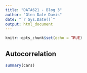 ```yaml
---
title: "DATA621 - Blog 3"
author: "Glen Dale Davis"
date: "`r Sys.Date()`"
output: html_document
---
```


```r
knitr::opts_chunk$set(echo = TRUE)
```

## Autocorrelation

```r
summary(cars)

```
